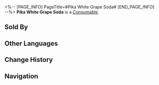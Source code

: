<%-- [PAGE_INFO]
PageTitle=#Pika White Grape Soda#
[END_PAGE_INFO] --%>
{{Item Infobox
|id          = 408613
|image       = Item Pika White Grape Soda.png
|type        = Consumable
|invCategory = Consumables
|rarity      = 3
|effect      = Upon use, increases all allies' Burn RES by 100% for 4 turns for the next battle. When this bonus expires, all allies lose 30 Energy.
|description = This soda made of fermented white grapes tastes both sour and bitter. It serves as an exceptionally revitalizing remedy for summer heat, and consuming it often results in sneezing and a runny nose. According to those who have tasted it, it feels like a cold hand pressed against the back of your neck.
|source1     = [[Anderson]]
}}
{{Description|''"Pika Pika... Ah-choo...!"''}}
'''Pika White Grape Soda''' is a [[Consumable]].

==Sold By==
{{Shop Availability}}

==Other Languages==
{{Other Languages
|en   = Pika White Grape Soda
|zhs  = 噼咔白葡萄汽水
|zht  = 劈喀白葡萄汽水
|ja   = ピカ白ぶどうソーダ
|ko   = 피카 백포도 소다수
|es   = Picasoda de uva blanca
|fr   = Soda Pika au raisin blanc
|ru   = Щекочущая виноградная содовая
|th   = Pika White Grape Soda
|vi   = Soda Nho Trắng Sủi Bọt
|de   = Prickelnde weiße Traubenlimonade
|id   = Pika White Grape Soda
|pt   = Refrigerante de Uva Branca
}}

==Change History==
{{Change History|2.0}}

==Navigation==
{{Consumable Navbox}}